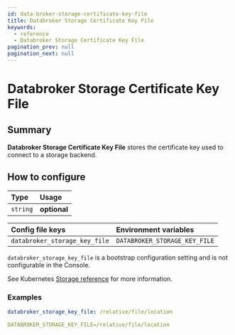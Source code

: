 ```yaml
---
id: data-broker-storage-certificate-key-file
title: Databroker Storage Certificate Key File
keywords:
  - reference
  - Databroker Storage Certificate Key File
pagination_prev: null
pagination_next: null
---
```



# Databroker Storage Certificate Key File

## Summary

**Databroker Storage Certificate Key File** stores the certificate key used to connect to a storage backend.

## How to configure

| **Type** | **Usage**    |
| :------- | :----------- |
| `string` | **optional** |

<Tabs>
<TabItem value="Core" label="Core">

| **Config file keys**          | **Environment variables**     |
| :---------------------------- | :---------------------------- |
| `databroker_storage_key_file` | `DATABROKER_STORAGE_KEY_FILE` |

</TabItem>
<TabItem value="Enterprise" label="Enterprise">

`databroker_storage_key_file` is a bootstrap configuration setting and is not configurable in the Console.

</TabItem>
<TabItem value="Kubernetes" label="Kubernetes">

See Kubernetes [Storage reference](/docs/deploy/k8s/reference#storage) for more information.

</TabItem>
</Tabs>

### Examples

```yaml
databroker_storage_key_file: /relative/file/location

DATABROKER_STORAGE_KEY_FILE=/relative/file/location
```

